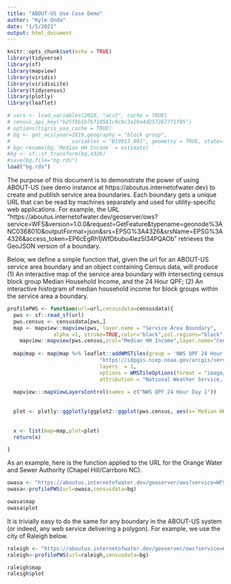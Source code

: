 ```yaml
---
title: "ABOUT-US Use Case Demo"
author: "Kyle Onda"
date: "1/5/2021"
output: html_document
---
```


```r
knitr::opts_chunk$set(echo = TRUE)
library(tidyverse)
library(sf)
library(mapview)
library(viridis)
library(viridisLite)
library(tidycensus)
library(plotly)
library(leaflet)
```

```r
# vars <- load_variables(2019, "acs5", cache = TRUE)
# census_api_key("b25f8b1b7bf10561c9cbc3a20a4d2572677f1f05")
# options(tigris_use_cache = TRUE)
# bg <- get_acs(year=2019,geography = "block group",
#                    variables = "B19013_001", geometry = TRUE, state= "NC") 
# bg<-rename(bg,`Median HH Income` = estimate)
#bg <- sf::st_transform(bg,4326)
#save(bg,file="bg.rds")
load("bg.rds")
```

The purpose of this document is to demonstrate the power of using ABOUT-US (see demo instance at https://aboutus.internetofwater.dev) to create and publish service area boundaries. Each boundary gets a unique URL that can be read by machines separately and used for utility-specific web applications. For example, the URL "https://aboutus.internetofwater.dev/geoserver/ows?service=WFS&version=1.0.0&request=GetFeature&typename=geonode%3ANC0368010&outputFormat=json&srs=EPSG%3A4326&srsName=EPSG%3A4326&access_token=EP6cEgRh1jWfDbubu4Iez5I34PQAOb" retrieves the GeoJSON version of a boundary.

Below, we define a simple function that, given the url for an ABOUT-US service area boundary and an object containing Census data, will produce (1) An interactive map of the service area boundary with intersecting census block group Median Household Income, and the 24 Hour QPF; (2) An interactive histogram of median household income for block groups within the service area a boundary.

```r

profilePWS <- function(url=url,censusdata=censusdata){
  pws <- sf::read_sf(url)
  pws.census <- censusdata[pws,]
  map <- mapview::mapview(pws, layer.name = "Service Area Boundary",
               alpha =1, stroke=TRUE,color="black",col.regions="black", alpha.regions=0, lwd=4,legend=TRUE) +
    mapview::mapview(pws.census,zcol="Median HH Income",layer.name="Census Block Group - </br> Median HH Income </br> (2019 ACS 5-year 2019)")
  
  map@map <- map@map %>% leaflet::addWMSTiles(group = 'NWS QPF 24 Hour Day 1',
                              "https://idpgis.ncep.noaa.gov/arcgis/services/NWS_Forecasts_Guidance_Warnings/wpc_qpf/MapServer/WMSServer?",
                              layers  = 1,
                              options = WMSTileOptions(format = "image/png", transparent = TRUE),
                              attribution = "National Weather Service, U.S. Census Bureau")  %>%
  
  mapview:::mapViewLayersControl(names = c("NWS QPF 24 Hour Day 1")) 
  
  
  plot <- plotly::ggplotly(ggplot2::ggplot(pws.census, aes(x=`Median HH Income`)) + geom_histogram())
  
  
  x <- list(map=map,plot=plot)
  return(x)

}

```

As an example, here is the function applied to the URL for the Orange Water and Sewer Authority (Chapel Hill/Carrboro NC).

```r
owasa <- "https://aboutus.internetofwater.dev/geoserver/ows?service=WFS&version=1.0.0&request=GetFeature&typename=geonode%3ANC0368010&outputFormat=json&srs=EPSG%3A4326&srsName=EPSG%3A4326&access_token=EP6cEgRh1jWfDbubu4Iez5I34PQAOb"
owasa<-profilePWS(url=owasa,censusdata=bg)

owasa$map
owasa$plot
```

It is trivially easy to do the same for any boundary in the ABOUT-US system (or indeed, any web service delivering a polygon). For example, we use the city of Raleigh below.

```r
raleigh <- "https://aboutus.internetofwater.dev/geoserver/ows?service=WFS&version=1.0.0&request=GetFeature&typename=geonode%3ANC0392010&outputFormat=json&srs=EPSG%3A4326&srsName=EPSG%3A4326&access_token=EP6cEgRh1jWfDbubu4Iez5I34PQAOb"
raleigh<-profilePWS(url=raleigh,censusdata=bg)

raleigh$map
raleigh$plot
```
